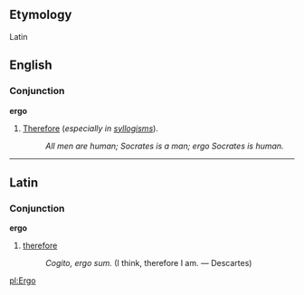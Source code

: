 ==Etymology==
Latin

==English==
===Conjunction===
'''ergo'''

# [[Therefore]] (''especially in [[syllogism]]s'').
#:''All men are human; Socrates is a man; ergo Socrates is human.''

----
==Latin==
===Conjunction===
'''ergo'''

# [[therefore]]
#: ''Cogito, ergo sum.'' (I think, therefore I am. &mdash; Descartes)

[[pl:Ergo]]